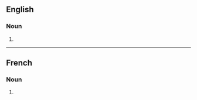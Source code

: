 ==English==

===Noun===
{{head|en|noun plural form}}

# {{plural of|zygoma|lang=en}}

----

==French==

===Noun===
{{head|fr|noun plural forms|g=m-p}}

# {{plural of|zygoma|lang=fr}}